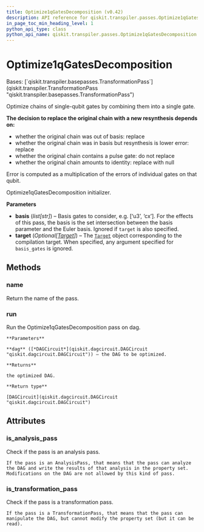 ```yaml
---
title: Optimize1qGatesDecomposition (v0.42)
description: API reference for qiskit.transpiler.passes.Optimize1qGatesDecomposition in qiskit v0.42
in_page_toc_min_heading_level: 1
python_api_type: class
python_api_name: qiskit.transpiler.passes.Optimize1qGatesDecomposition
---
```


# Optimize1qGatesDecomposition

<Class id="qiskit.transpiler.passes.Optimize1qGatesDecomposition" isDedicatedPage={true} github="https://github.com/qiskit/qiskit/tree/stable/0.23/qiskit/transpiler/passes/optimization/optimize_1q_decomposition.py" signature="Optimize1qGatesDecomposition(*args, **kwargs)" modifiers="class">
  Bases: [`qiskit.transpiler.basepasses.TransformationPass`](qiskit.transpiler.TransformationPass "qiskit.transpiler.basepasses.TransformationPass")

  Optimize chains of single-qubit gates by combining them into a single gate.

  **The decision to replace the original chain with a new resynthesis depends on:**

  *   whether the original chain was out of basis: replace
  *   whether the original chain was in basis but resynthesis is lower error: replace
  *   whether the original chain contains a pulse gate: do not replace
  *   whether the original chain amounts to identity: replace with null

  Error is computed as a multiplication of the errors of individual gates on that qubit.

  Optimize1qGatesDecomposition initializer.

  **Parameters**

  *   **basis** (*list\[str]*) – Basis gates to consider, e.g. \[‘u3’, ‘cx’]. For the effects of this pass, the basis is the set intersection between the basis parameter and the Euler basis. Ignored if `target` is also specified.
  *   **target** (*Optional\[*[*Target*](qiskit.transpiler.Target "qiskit.transpiler.Target")*]*) – The [`Target`](qiskit.transpiler.Target "qiskit.transpiler.Target") object corresponding to the compilation target. When specified, any argument specified for `basis_gates` is ignored.

  ## Methods

  <span id="qiskit-transpiler-passes-optimize1qgatesdecomposition-name" />

  ### name

  <Function id="qiskit.transpiler.passes.Optimize1qGatesDecomposition.name" signature="Optimize1qGatesDecomposition.name()">
    Return the name of the pass.
  </Function>

  <span id="qiskit-transpiler-passes-optimize1qgatesdecomposition-run" />

  ### run

  <Function id="qiskit.transpiler.passes.Optimize1qGatesDecomposition.run" signature="Optimize1qGatesDecomposition.run(dag)">
    Run the Optimize1qGatesDecomposition pass on dag.

    **Parameters**

    **dag** ([*DAGCircuit*](qiskit.dagcircuit.DAGCircuit "qiskit.dagcircuit.DAGCircuit")) – the DAG to be optimized.

    **Returns**

    the optimized DAG.

    **Return type**

    [DAGCircuit](qiskit.dagcircuit.DAGCircuit "qiskit.dagcircuit.DAGCircuit")
  </Function>

  ## Attributes

  ### is\_analysis\_pass

  <Attribute id="qiskit.transpiler.passes.Optimize1qGatesDecomposition.is_analysis_pass">
    Check if the pass is an analysis pass.

    If the pass is an AnalysisPass, that means that the pass can analyze the DAG and write the results of that analysis in the property set. Modifications on the DAG are not allowed by this kind of pass.
  </Attribute>

  ### is\_transformation\_pass

  <Attribute id="qiskit.transpiler.passes.Optimize1qGatesDecomposition.is_transformation_pass">
    Check if the pass is a transformation pass.

    If the pass is a TransformationPass, that means that the pass can manipulate the DAG, but cannot modify the property set (but it can be read).
  </Attribute>
</Class>

